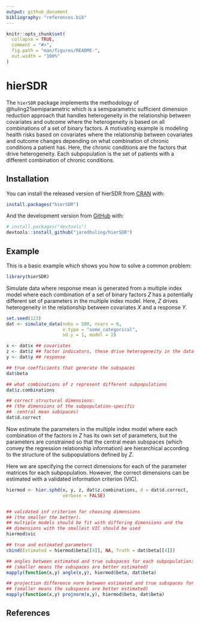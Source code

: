 ```yaml
---
output: github_document
bibliography: "references.bib"
---
```


<!-- README.md is generated from README.Rmd. Please edit that file -->

```r
knitr::opts_chunk$set(
  collapse = TRUE,
  comment = "#>",
  fig.path = "man/figures/README-",
  out.width = "100%"
)
```

# hierSDR

<!-- badges: start -->
<!-- badges: end -->

The `hierSDR` package implements the methodology of @huling21semiparametric which is a semiparametric sufficient dimension reduction approach that handles heterogeneity in the relationship between covariates and outcome where the heterogeneity is based on all combinations of a set of binary factors. A motivating example is modeling health risks based on covariates where the relationship between covariates and outcome changes depending on what combination of chronic conditions a patient has. Here, the chronic conditions are the factors that drive heterogeneity. Each subpopulation is the set of patients with a different combination of chronic conditions. 

## Installation

You can install the released version of hierSDR from [CRAN](https://CRAN.R-project.org) with:

``` r
install.packages("hierSDR")
```

And the development version from [GitHub](https://github.com/) with:

``` r
# install.packages("devtools")
devtools::install_github("jaredhuling/hierSDR")
```
## Example

This is a basic example which shows you how to solve a common problem:

```r
library(hierSDR)
```

Simulate data where response mean is generated from a multiple index
model where each combination of a set of binary factors $Z$ has a 
potentially different set of parameters in the multiple index model.
Here, $Z$ drives heterogeneity in the relationship between covariates $X$
and a response $Y$.

```r
set.seed(123)
dat <- simulate_data(nobs = 500, nvars = 6,
                     x.type = "some_categorical",
                     sd.y = 1, model = 2)

x <- dat$x ## covariates
z <- dat$z ## factor indicators, these drive heterogeneity in the data
y <- dat$y ## response

## true coefficients that generate the subspaces
dat$beta 

## what combinations of z represent different subpopulations
dat$z.combinations 

## correct structural dimensions:
## (the dimensions of the subpopulation-specific
##  central mean subspaces)
dat$d.correct
```

Now estimate the parameters in the multiple index model where each combination of the factors in $Z$ has its own set of parameters, but the parameters are constrained so that the central mean subspaces (which convey the regression relationship information) are hierarchical according to the structure of the subpopulations defined by $Z$. 

Here we are specifying the correct dimensions for each of the parameter matrices for each subpopulation. However, the correct dimensions can be estimated with a validated information criterion (VIC). 

```r
hiermod <- hier.sphd(x, y, z, dat$z.combinations, d = dat$d.correct,
                     verbose = FALSE)


## validated inf criterion for choosing dimensions 
## (the smaller the better).
## multiple models should be fit with differing dimensions and the
## dimensions with the smallest VIC should be used
hiermod$vic

## true and estimated parameters
cbind(Estimated = hiermod$beta[[4]], NA, Truth = dat$beta[[4]])

## angles between estimated and true subspaces for each subpopulation:
## (smaller means the subspaces are better estimated)
mapply(function(x,y) angle(x,y), hiermod$beta, dat$beta)

## projection difference norm between estimated and true subspaces for each population:
## (smaller means the subspaces are better estimated)
mapply(function(x,y) projnorm(x,y), hiermod$beta, dat$beta)
```

## References
